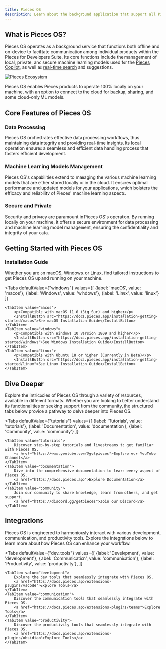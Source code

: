 ```yaml
---
title: Pieces OS
description: Learn about the background application that support all Pieces for Developers products, Pieces OS.
---
```


## What is Pieces OS?

Pieces OS operates as a background service that functions both offline and on-device to facilitate communication among individual products within the Pieces for Developers Suite. Its core functions include the management of local, private, and secure machine learning models used for the [Pieces Copilot](https://docs.pieces.app/features/pieces-copilot), as well as [real-time search](gttps://docs.pieces.app/features/search-modes) and suggestions.

![Pieces Ecosystem](https://storage.googleapis.com/pieces_multimedia/ILLUSTRATIONS/PIECES_FOR_DEVELOPERS/ANY_INTEGRATION/ANY_THEME/PLUGINS/1X1/PIECES_FOR_DEVELOPERS-ANY_INTEGRATION-PLUGINS-ANY_THEME-1X1-10_16_2023.PNG)

Pieces OS enables Pieces products to operate 100% locally on your machine, with an option to connect to the cloud for [backup](https://docs.pieces.app/features/back-up-and-restore), [sharing](https://docs.pieces.app/features/one-click-snippet-sharing), and some cloud-only ML models.

## Core Features of Pieces OS

### Data Processing

Pieces OS orchestrates effective data processing workflows, thus maintaining data integrity and providing real-time insights. Its local operation ensures a seamless and efficient data handling process that fosters efficient development.

### Machine Learning Models Management

Pieces OS's capabilities extend to managing the various machine learning models that are either stored locally or in the cloud. It ensures optimal performance and updated models for your applications, which bolsters the efficacy and reliability of Pieces' machine learning aspects.

### Secure and Private

Security and privacy are paramount in Pieces OS's operation. By running locally on your machine, it offers a secure environment for data processing and machine learning model management, ensuring the confidentiality and integrity of your data.

## Getting Started with Pieces OS

### Installation Guide

Whether you are on macOS, Windows, or Linux, find tailored instructions to get Pieces OS up and running on your machine.

<Tabs
    defaultValue={"windows"}
    values={[
        {label: 'macOS', value: 'macos'},
        {label: 'Windows', value: 'windows'},
        {label: 'Linux', value: 'linux'}
    ]}
>
    <TabItem value="macos">
        <p>Compatible with macOS 11.0 (Big Sur) and higher</p>
        <InstallButton src="https://docs.pieces.app/installation-getting-started/macos">See macOS Installation Guide</InstallButton>
    </TabItem>
    <TabItem value="windows">
        <p>Compatible with Windows 10 version 1809 and higher</p>
        <InstallButton src="https://docs.pieces.app/installation-getting-started/windows">See Windows Installation Guide</InstallButton>
    </TabItem>
    <TabItem value="linux">
        <p>Compatible with Ubuntu 18 or higher (Currently in Beta)</p>
        <InstallButton src="https://docs.pieces.app/installation-getting-started/linux">See Linux Installation Guide</InstallButton>
    </TabItem>
</Tabs>

## Dive Deeper

Explore the intricacies of Pieces OS through a variety of resources, available in different formats. Whether you are looking to better understand its functionalities or seeking support from the community, the structured tabs below provide a pathway to delve deeper into Pieces OS.

<Tabs
    defaultValue={"tutorials"}
    values={[
        {label: 'Tutorials', value: 'tutorials'},
        {label: 'Documentation', value: 'documentation'},
        {label: 'Community', value: 'community'}
    ]}
>
    <TabItem value="tutorials">
        Discover step-by-step tutorials and livestreams to get familiar with Pieces OS.
        <a href="https://www.youtube.com/@getpieces">Explore our YouTube Channel</a>
    </TabItem>
    <TabItem value="documentation">
        Dive into the comprehensive documentation to learn every aspect of Pieces OS.
        <a href="https://docs.pieces.app">Explore Documentation</a>
    </TabItem>
    <TabItem value="community">
        Join our community to share knowledge, learn from others, and get support.
        <a href="https://discord.gg/getpieces">Join our Discord</a>
    </TabItem>
</Tabs>

<MiniSpacer></MiniSpacer>

## Integrations

Pieces OS is engineered to harmoniously interact with various development, communication, and productivity tools. Explore the integrations below to learn more about how Pieces OS can enhance your workflow.

<Tabs
    defaultValue={"dev_tools"}
    values={[
        {label: 'Development', value: 'development'},
        {label: 'Communication', value: 'communication'},
        {label: 'Productivity', value: 'productivity'},
    ]}
>
    <TabItem value="development">
        Explore the dev tools that seamlessly integrate with Pieces OS.
        <a href="https://docs.pieces.app/extensions-plugins/vscode">Explore Tools</a>
    </TabItem>
    <TabItem value="communication">
        Discover the communication tools that seamlessly integrate with Pieces OS.
        <a href="https://docs.pieces.app/extensions-plugins/teams">Explore Tools</a>
    </TabItem>
    <TabItem value="productivity">
        Discover the productivity tools that seamlessly integrate with Pieces OS.
        <a href="https://docs.pieces.app/extensions-plugins/obsidian">Explore Tools</a>
    </TabItem>
</Tabs>